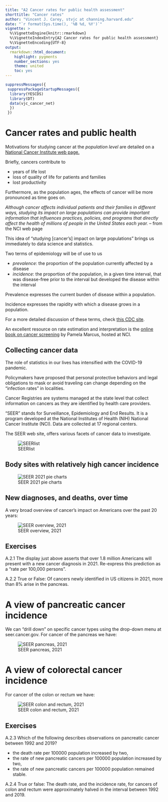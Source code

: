 ```yaml
---
title: "A2 Cancer rates for public health assessment"
shorttitle: "Cancer rates"
author: "Vincent J. Carey, stvjc at channing.harvard.edu"
date: "`r format(Sys.time(), '%B %d, %Y')`"
vignette: >
  %\VignetteEngine{knitr::rmarkdown}
  %\VignetteIndexEntry{A2 Cancer rates for public health assessment}
  %\VignetteEncoding{UTF-8}
output:
  rmarkdown::html_document:
    highlight: pygments
    number_sections: yes
    theme: united
    toc: yes
---
```


```r
suppressMessages({
 suppressPackageStartupMessages({
  library(YESCDS)
  library(DT)
  data(vjc_cancer_net)
  })
 })
```

# Cancer rates and public health

Motivations for studying cancer at the *population level* are detailed
on a [National Cancer Institute web page.](https://www.cancer.gov/research/areas/public-health)

Briefly, cancers contribute to

- years of life lost
- loss of quality of life for patients and families
- lost productivity

Furthermore, as the population ages, the effects of cancer will be more pronounced as time goes on.


*Although cancer affects individual patients and their families in different ways, studying 
its impact on large populations can provide important information that influences 
practices, policies, and programs that directly affect the health of millions of people in 
the United States each year.* -- from the NCI web page

This idea of "studying [cancer's] impact on large populations" brings us immediately to data
science and statistics.

Two terms of epidemiology will be of use to us

- *prevalence*: the proportion of the population currently affected by a disease
- *incidence*: the proportion of the population, in a given time interval, that
was disease-free prior to the interval but developed the disease within the interval

Prevalence expresses the current burden of disease within a population.

Incidence expresses the rapidity with which a disease grows in a population.

For a more detailed discussion of these terms, check [this CDC site](https://www.cdc.gov/csels/dsepd/ss1978/lesson3/section2.html#:~:text=Incidence%20refers%20to%20the%20occurrence,cases%20per%20unit%20of%20population.).

An excellent resource on rate estimation and interpretation is the [online book on
cancer screening](https://www.ncbi.nlm.nih.gov/books/NBK550212/pdf/Bookshelf_NBK550212.pdf) by Pamela Marcus, hosted at NCI.


## Collecting cancer data

The role of statistics in our lives has
intensified with the COVID-19 pandemic.

Policymakers have proposed that personal protective
behaviors and legal obligations to mask
or avoid traveling can change depending on the
"infection rates" in localities.

Cancer Registries are systems managed at the
state level that collect information on cancers
as they are identified by health care providers.

"SEER" stands for Surveillance, Epidemiology and End Results.
It is a program developed at the National Institutes of Health (NIH)
National Cancer Institute (NCI).  Data are collected at 17 regional centers.

The SEER web site, offers various facets of cancer data to investigate.


![SEERlist](images/SEERlist.jpg)

## Body sites with relatively high cancer incidence

![SEER 2021 pie charts](images/piecharts.jpg)

## New diagnoses, and deaths, over time

A very broad overview of cancer's impact on Americans over the past 20 years:

![SEER overview, 2021](images/rateOverview.jpg)

## Exercises

A.2.1 The display just above asserts that over 1.8 million Americans will
present with a new cancer diagnosis in 2021.  Re-express this prediction as
a "rate per 100,000 persons".

A.2.2 True or False: Of cancers newly identified in US citizens in 2021, more than 8\%
arise in the pancreas.

# A view of pancreatic cancer incidence

We can "drill down" on specific cancer types using the drop-down menu
at seer.cancer.gov.  For cancer of the pancreas we have:

![SEER pancreas, 2021](images/pancreas.jpg)

# A view of colorectal cancer incidence

For cancer of the colon or rectum we have:

![SEER colon and rectum, 2021](images/colon.jpg)

## Exercises

A.2.3 Which of the following describes observations on pancreatic cancer between
1992 and 2019?  

-  the death rate per 100000 population increased by two,
-  the rate of new pancreatic cancers per 100000 population increased by two,
-  the rate of new pancreatic cancers per 100000 population remained stable.

A.2.4 True or false: The death rate, and the incidence rate, for cancers of colon
and rectum were approximately halved in the interval between 1992 and 2019.

